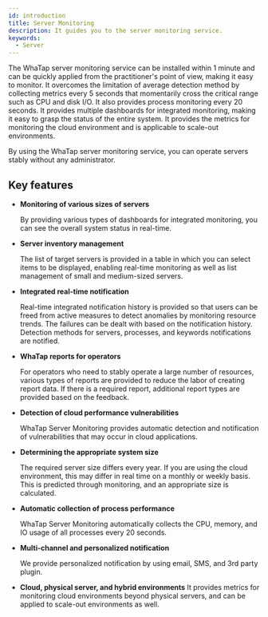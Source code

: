 ```yaml
---
id: introduction
title: Server Monitoring
description: It guides you to the server monitoring service.
keywords:
  - Server
---
```


The WhaTap server monitoring service can be installed within 1 minute and can be quickly applied from the practitioner's point of view, making it easy to monitor.
 It overcomes the limitation of average detection method by collecting metrics every 5 seconds that momentarily cross the critical range such as CPU and disk I/O. It also provides process monitoring every 20 seconds. 
It provides multiple dashboards for integrated monitoring, making it easy to grasp the status of the entire system. It provides the metrics for monitoring the cloud environment and is applicable to scale-out environments. 

By using the WhaTap server monitoring service, you can operate servers stably without any administrator. 

<Videos url="https://whatap-landing-resource.s3.ap-northeast-2.amazonaws.com/prd/application/monitoring_step_1.mp4" />

## Key features

- **Monitoring of various sizes of servers**

    By providing various types of dashboards for integrated monitoring, you can see the overall system status in real-time. 

- **Server inventory management**

    The list of target servers is provided in a table in which you can select items to be displayed, enabling real-time monitoring as well as list management of small and medium-sized servers.

- **Integrated real-time notification**

    Real-time integrated notification history is provided so that users can be freed from active measures to detect anomalies by monitoring resource trends. The failures can be dealt with based on the notification history. Detection methods for servers, processes, and keywords notifications are notified.

- **WhaTap reports for operators**

    For operators who need to stably operate a large number of resources, various types of reports are provided to reduce the labor of creating report data. If there is a required report, additional report types are provided based on the feedback.

- **Detection of cloud performance vulnerabilities**

    WhaTap Server Monitoring provides automatic detection and notification of vulnerabilities that may occur in cloud applications.

- **Determining the appropriate system size**

    The required server size differs every year. If you are using the cloud environment, this may differ in real time on a monthly or weekly basis. This is predicted through monitoring, and an appropriate size is calculated.

- **Automatic collection of process performance**

    WhaTap Server Monitoring automatically collects the CPU, memory, and IO usage of all processes every 20 seconds.

- **Multi-channel and personalized notification**

    We provide personalized notification by using email, SMS, and 3rd party plugin.

- **Cloud, physical server, and hybrid environments**
    It provides metrics for monitoring cloud environments beyond physical servers, and can be applied to scale-out environments as well.
